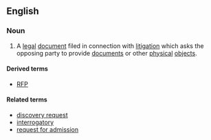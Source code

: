 ==English==
===Noun===
{{en-noun|head=[[request]] for [[production]]|requests for production}}
# {{legal}} A [[legal]] [[document]] filed in connection with [[litigation]] which asks the opposing party to provide [[document]]s or other [[physical]] [[object]]s.

====Derived terms====
*[[RFP]]

====Related terms====
*[[discovery request]]
*[[interrogatory]]
*[[request for admission]]